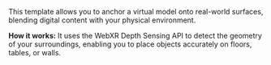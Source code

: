 This template allows you to anchor a virtual model onto real-world surfaces, blending digital content with your physical environment.

<b>How it works:</b> It uses the WebXR Depth Sensing API to detect the geometry of your surroundings, enabling you to place objects accurately on floors, tables, or walls.


<DocsIFrame template="3_depth"></DocsIFrame>
<DocsSource template="3_depth"></DocsSource>
